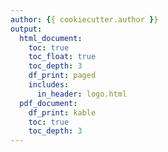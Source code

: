 ```yaml
---
author: {{ cookiecutter.author }}
output:
  html_document:
    toc: true
    toc_float: true
    toc_depth: 3
    df_print: paged
    includes:
      in_header: logo.html
  pdf_document:
    df_print: kable
    toc: true
    toc_depth: 3
---
```


```r
```